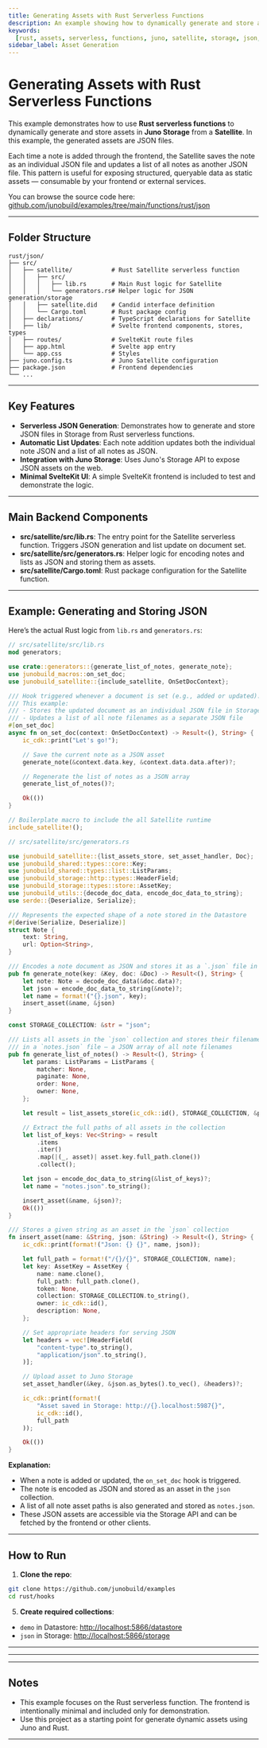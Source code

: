 ```yaml
---
title: Generating Assets with Rust Serverless Functions
description: An example showing how to dynamically generate and store assets (like JSON) in Storage using Rust in Juno Satellites.
keywords:
  [rust, assets, serverless, functions, juno, satellite, storage, json, example]
sidebar_label: Asset Generation
---
```


# Generating Assets with Rust Serverless Functions

This example demonstrates how to use **Rust serverless functions** to dynamically generate and store assets in **Juno Storage** from a **Satellite**. In this example, the generated assets are JSON files.

Each time a note is added through the frontend, the Satellite saves the note as an individual JSON file and updates a list of all notes as another JSON file. This pattern is useful for exposing structured, queryable data as static assets — consumable by your frontend or external services.

You can browse the source code here: [github.com/junobuild/examples/tree/main/functions/rust/json](https://github.com/junobuild/examples/tree/main/functions/rust/json)

---

## Folder Structure

```
rust/json/
├── src/
│   ├── satellite/           # Rust Satellite serverless function
│   │   ├── src/
│   │   │   ├── lib.rs       # Main Rust logic for Satellite
│   │   │   └── generators.rs# Helper logic for JSON generation/storage
│   │   ├── satellite.did    # Candid interface definition
│   │   └── Cargo.toml       # Rust package config
│   ├── declarations/        # TypeScript declarations for Satellite
│   ├── lib/                 # Svelte frontend components, stores, types
│   ├── routes/              # SvelteKit route files
│   ├── app.html             # Svelte app entry
│   └── app.css              # Styles
├── juno.config.ts           # Juno Satellite configuration
├── package.json             # Frontend dependencies
└── ...
```

---

## Key Features

- **Serverless JSON Generation**: Demonstrates how to generate and store JSON files in Storage from Rust serverless functions.
- **Automatic List Updates**: Each note addition updates both the individual note JSON and a list of all notes as JSON.
- **Integration with Juno Storage**: Uses Juno's Storage API to expose JSON assets on the web.
- **Minimal SvelteKit UI**: A simple SvelteKit frontend is included to test and demonstrate the logic.

---

## Main Backend Components

- **src/satellite/src/lib.rs**: The entry point for the Satellite serverless function. Triggers JSON generation and list update on document set.
- **src/satellite/src/generators.rs**: Helper logic for encoding notes and lists as JSON and storing them as assets.
- **src/satellite/Cargo.toml**: Rust package configuration for the Satellite function.

---

## Example: Generating and Storing JSON

Here’s the actual Rust logic from `lib.rs` and `generators.rs`:

```rust
// src/satellite/src/lib.rs
mod generators;

use crate::generators::{generate_list_of_notes, generate_note};
use junobuild_macros::on_set_doc;
use junobuild_satellite::{include_satellite, OnSetDocContext};

/// Hook triggered whenever a document is set (e.g., added or updated).
/// This example:
/// - Stores the updated document as an individual JSON file in Storage
/// - Updates a list of all note filenames as a separate JSON file
#[on_set_doc]
async fn on_set_doc(context: OnSetDocContext) -> Result<(), String> {
    ic_cdk::print("Let's go!");

    // Save the current note as a JSON asset
    generate_note(&context.data.key, &context.data.data.after)?;

    // Regenerate the list of notes as a JSON array
    generate_list_of_notes()?;

    Ok(())
}

// Boilerplate macro to include the all Satellite runtime
include_satellite!();
```

```rust
// src/satellite/src/generators.rs

use junobuild_satellite::{list_assets_store, set_asset_handler, Doc};
use junobuild_shared::types::core::Key;
use junobuild_shared::types::list::ListParams;
use junobuild_storage::http::types::HeaderField;
use junobuild_storage::types::store::AssetKey;
use junobuild_utils::{decode_doc_data, encode_doc_data_to_string};
use serde::{Deserialize, Serialize};

/// Represents the expected shape of a note stored in the Datastore
#[derive(Serialize, Deserialize)]
struct Note {
    text: String,
    url: Option<String>,
}

/// Encodes a note document as JSON and stores it as a `.json` file in Storage
pub fn generate_note(key: &Key, doc: &Doc) -> Result<(), String> {
    let note: Note = decode_doc_data(&doc.data)?;
    let json = encode_doc_data_to_string(&note)?;
    let name = format!("{}.json", key);
    insert_asset(&name, &json)
}

const STORAGE_COLLECTION: &str = "json";

/// Lists all assets in the `json` collection and stores their filenames
/// in a `notes.json` file — a JSON array of all note filenames
pub fn generate_list_of_notes() -> Result<(), String> {
    let params: ListParams = ListParams {
        matcher: None,
        paginate: None,
        order: None,
        owner: None,
    };

    let result = list_assets_store(ic_cdk::id(), STORAGE_COLLECTION, &params)?;

    // Extract the full paths of all assets in the collection
    let list_of_keys: Vec<String> = result
        .items
        .iter()
        .map(|(_, asset)| asset.key.full_path.clone())
        .collect();

    let json = encode_doc_data_to_string(&list_of_keys)?;
    let name = "notes.json".to_string();

    insert_asset(&name, &json)?;
    Ok(())
}

/// Stores a given string as an asset in the `json` collection
fn insert_asset(name: &String, json: &String) -> Result<(), String> {
    ic_cdk::print(format!("Json: {} {}", name, json));

    let full_path = format!("/{}/{}", STORAGE_COLLECTION, name);
    let key: AssetKey = AssetKey {
        name: name.clone(),
        full_path: full_path.clone(),
        token: None,
        collection: STORAGE_COLLECTION.to_string(),
        owner: ic_cdk::id(),
        description: None,
    };

    // Set appropriate headers for serving JSON
    let headers = vec![HeaderField(
        "content-type".to_string(),
        "application/json".to_string(),
    )];

    // Upload asset to Juno Storage
    set_asset_handler(&key, &json.as_bytes().to_vec(), &headers)?;

    ic_cdk::print(format!(
        "Asset saved in Storage: http://{}.localhost:5987{}",
        ic_cdk::id(),
        full_path
    ));

    Ok(())
}
```

**Explanation:**

- When a note is added or updated, the `on_set_doc` hook is triggered.
- The note is encoded as JSON and stored as an asset in the `json` collection.
- A list of all note asset paths is also generated and stored as `notes.json`.
- These JSON assets are accessible via the Storage API and can be fetched by the frontend or other clients.

---

## How to Run

1. **Clone the repo**:

```bash
git clone https://github.com/junobuild/examples
cd rust/hooks
```


<HowToStart index={2} />


<CreateSatellite index={4} />

5. **Create required collections**:

- `demo` in Datastore: [http://localhost:5866/datastore](http://localhost:5866/datastore)
- `json` in Storage: [http://localhost:5866/storage](http://localhost:5866/storage)


<HowToRun />

---


<Config />

---


<ProdDeploy />

---

## Notes

- This example focuses on the Rust serverless function. The frontend is intentionally minimal and included only for demonstration.
- Use this project as a starting point for generate dynamic assets using Juno and Rust.

---


<References />
